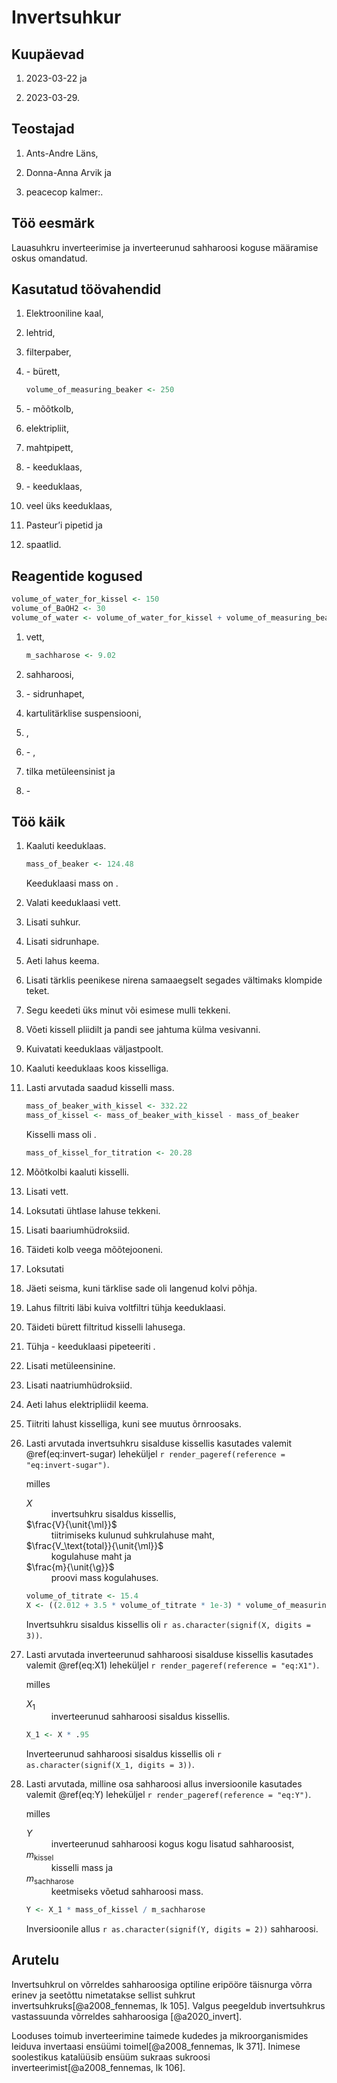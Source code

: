 # Invertsuhkur

## Kuupäevad

1. 2023-03-22 ja

2. 2023-03-29.

## Teostajad

1. Ants-Andre Läns,

2. Donna-Anna Arvik ja

3. peacecop kalmer:.

## Töö eesmärk

Lauasuhkru inverteerimise ja inverteerunud sahharoosi koguse määramise oskus omandatud.

## Kasutatud töövahendid

1. Elektrooniline kaal,

2. lehtrid,

3. filterpaber,

4.  \num{50}-\unit{\ml} bürett,

    ```r
    volume_of_measuring_beaker <- 250
    
    ```

5. \num{`r as.character(volume_of_measuring_beaker)`}-\unit{\ml} mõõtkolb,

6. elektripliit,

7. mahtpipett,

8. \num{400}-\unit{\ml} keeduklaas,

9. \num{250}-\unit{\ml} keeduklaas,

10. veel üks keeduklaas,

11. Pasteur'i pipetid ja

12. spaatlid.

## Reagentide kogused

```r
volume_of_water_for_kissel <- 150
volume_of_BaOH2 <- 30
volume_of_water <- volume_of_water_for_kissel + volume_of_measuring_beaker - volume_of_BaOH2

```

1.  \qty{`r as.character(volume_of_water)`}{\ml} vett,

    ```r
    m_sachharose <- 9.02
    
    ```

2. \qty{9,02}{\g} sahharoosi,

3. \qty{10}{\ml} \num{6}-\unit{\percent} sidrunhapet,

4. \qty{50}{\ml} kartulitärklise suspensiooni,

5. \qty{`r as.character(volume_of_BaOH2)`}{\ml} \ce{Ba(OH)2},

6. \qty{20}{\ml} \num{1}-\unit{\percent} \ce{K3Fe(CN)6},

7. \numrange{1}{2} tilka metüleensinist ja

8. \qty{5}{\ml} \num{2.5}-\unit{\mol\per\l} \ce{NaOH}

## Töö käik

1.  Kaaluti keeduklaas.
    
    ```r
    mass_of_beaker <- 124.48
    
    ```
    
    Keeduklaasi mass on \qty{`r as.character(mass_of_beaker)`}{\g}.
    
2. Valati keeduklaasi \qty{`r as.character(volume_of_water_for_kissel)`}{\ml} vett.

3. Lisati suhkur.

4. Lisati sidrunhape.

5. Aeti lahus keema.

6. Lisati tärklis peenikese nirena samaaegselt segades vältimaks klompide teket.

7. Segu keedeti üks minut või esimese mulli tekkeni.

8. Võeti kissell pliidilt ja pandi see jahtuma külma vesivanni.

9. Kuivatati keeduklaas väljastpoolt.

10. Kaaluti keeduklaas koos kisselliga.

11. Lasti arvutada saadud kisselli mass.
    
    ```r
    mass_of_beaker_with_kissel <- 332.22
    mass_of_kissel <- mass_of_beaker_with_kissel - mass_of_beaker
    
    ```
    
    Kisselli mass oli \qty{`r as.character(mass_of_kissel)`}{\g}.
    
    ```r
    mass_of_kissel_for_titration <- 20.28
    
    ```
    
12. Mõõtkolbi kaaluti \qty{`r as.character(mass_of_kissel_for_titration)`}{\g} kisselli.

13. Lisati \qty{170}{\ml} vett.

14. Loksutati ühtlase lahuse tekkeni.

15. Lisati baariumhüdroksiid.

16. Täideti kolb veega mõõtejooneni.
    
17. Loksutati

18. Jäeti seisma, kuni tärklise sade oli langenud kolvi põhja.

19. Lahus filtriti läbi kuiva voltfiltri tühja keeduklaasi.

20. Täideti bürett filtritud kisselli lahusega.

21. Tühja \num{250}-\unit{\ml} keeduklaasi pipeteeriti \ce{K3Fe(CN)6}.

22. Lisati metüleensinine.

23. Lisati naatriumhüdroksiid.

24. Aeti lahus elektripliidil keema.

25. Tiitriti lahust kisselliga, kuni see muutus õrnroosaks.

\onecolumn

26. Lasti arvutada invertsuhkru sisalduse kissellis kasutades valemit \@ref(eq:invert-sugar) leheküljel `r render_pageref(reference = "eq:invert-sugar")`.
    
    ```{=tex}
    \begin{align}
    X &= \frac{(2,012 \times 10 + 3,5 \times 10^{-2} \times V) \times V_\text{total}}{10 \times 10^2 \times V \times m}\\
    &= \frac{(2,012 + 3,5 \times 10^{-3} \times V) \times V_\text{total}}{10^2 \times V \times m},
    (\#eq:invert-sugar)
    \end{align}
    
    ```
    
    milles
    
    $X$
    : invertsuhkru sisaldus kissellis,
    
    $\frac{V}{\unit{\ml}}$
    : tiitrimiseks kulunud suhkrulahuse maht,
    
    $\frac{V_\text{total}}{\unit{\ml}}$
    : kogulahuse maht ja
    
    $\frac{m}{\unit{\g}}$
    : proovi mass kogulahuses.
    
    ```r
    volume_of_titrate <- 15.4
    X <- ((2.012 + 3.5 * volume_of_titrate * 1e-3) * volume_of_measuring_beaker) / (1e2 * volume_of_titrate * mass_of_kissel_for_titration)
    
    ```
    
    Invertsuhkru sisaldus kissellis oli `r as.character(signif(X, digits = 3))`.
    
\twocolumn
    
27. Lasti arvutada inverteerunud sahharoosi sisalduse kissellis kasutades valemit \@ref(eq:X1) leheküljel `r render_pageref(reference = "eq:X1")`.
    
    ```{=tex}
    \begin{align}
    X_1 = X \times 0,95,
    (\#eq:X1)
    \end{align}
    
    ```
    
    milles
    
    $X_1$
    : inverteerunud sahharoosi sisaldus kissellis.
    
    ```r
    X_1 <- X * .95
    
    ```
    
    Inverteerunud sahharoosi sisaldus kissellis oli `r as.character(signif(X_1, digits = 3))`.
    
28. Lasti arvutada, milline osa sahharoosi allus inversioonile kasutades valemit \@ref(eq:Y) leheküljel `r render_pageref(reference = "eq:Y")`.
    
    ```{=tex}
    \begin{align}
    Y = \frac{X_1 \cdot m_\text{kissel}}{m_\text{sachharose}},
    (\#eq:Y)
    \end{align}
    
    ```
    
    milles
    
    $Y$
    : inverteerunud sahharoosi kogus kogu lisatud sahharoosist,
    
    $m_\text{kissel}$
    : kisselli mass ja
    
    $m_\text{sachharose}$
    : keetmiseks võetud sahharoosi mass.
    
    ```r
    Y <- X_1 * mass_of_kissel / m_sachharose
    
    ```
    
    Inversioonile allus `r as.character(signif(Y, digits = 2))` sahharoosi.
    
## Arutelu

Invertsuhkrul on võrreldes sahharoosiga optiline eripööre täisnurga võrra erinev ja seetõttu nimetatakse sellist suhkrut invertsuhkruks[@a2008_fennemas, lk 105]. Valgus peegeldub invertsuhkrus vastassuunda võrreldes sahharoosiga [@a2020_invert].

Looduses toimub inverteerimine taimede kudedes ja mikroorganismides leiduva invertaasi ensüümi toimel[@a2008_fennemas, lk 371]. Inimese soolestikus katalüüsib ensüüm sukraas sukroosi inverteerimist[@a2008_fennemas, lk 106].
